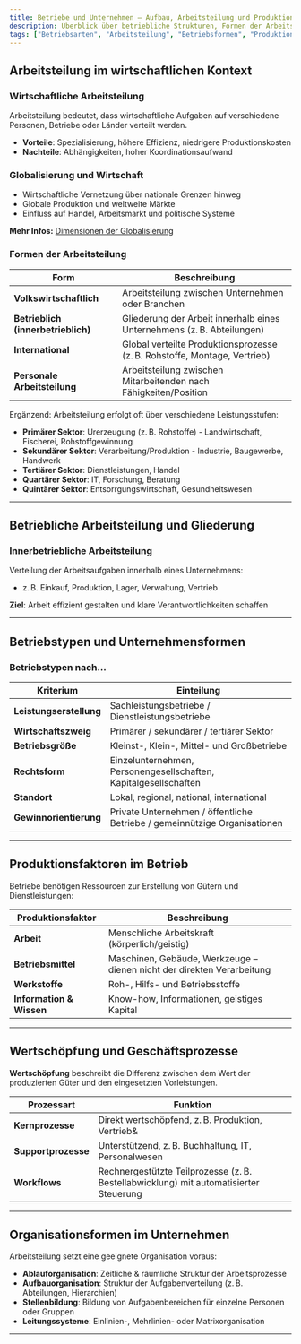 ```yaml
---
title: Betriebe und Unternehmen – Aufbau, Arbeitsteilung und Produktion
description: Überblick über betriebliche Strukturen, Formen der Arbeitsteilung und Produktionsfaktoren im wirtschaftlichen Kontext.
tags: ["Betriebsarten", "Arbeitsteilung", "Betriebsformen", "Produktionsfaktoren", "Organisation", "Volkswirtschaft"]
---
```


## Arbeitsteilung im wirtschaftlichen Kontext

### Wirtschaftliche Arbeitsteilung

Arbeitsteilung bedeutet, dass wirtschaftliche Aufgaben auf verschiedene Personen, Betriebe oder Länder verteilt werden.

- **Vorteile**: Spezialisierung, höhere Effizienz, niedrigere Produktionskosten  
- **Nachteile**: Abhängigkeiten, hoher Koordinationsaufwand

### Globalisierung und Wirtschaft

- Wirtschaftliche Vernetzung über nationale Grenzen hinweg
- Globale Produktion und weltweite Märkte
- Einfluss auf Handel, Arbeitsmarkt und politische Systeme

**Mehr Infos:** [Dimensionen der Globalisierung](https://www.gesetze-im-internet.de/)

### Formen der Arbeitsteilung

| Form                        | Beschreibung                                                                 |
|-----------------------------|------------------------------------------------------------------------------|
| **Volkswirtschaftlich**     | Arbeitsteilung zwischen Unternehmen oder Branchen                            |
| **Betrieblich (innerbetrieblich)** | Gliederung der Arbeit innerhalb eines Unternehmens (z. B. Abteilungen) |
| **International**           | Global verteilte Produktionsprozesse (z. B. Rohstoffe, Montage, Vertrieb)    |
| **Personale Arbeitsteilung**| Arbeitsteilung zwischen Mitarbeitenden nach Fähigkeiten/Position             |

Ergänzend: Arbeitsteilung erfolgt oft über verschiedene Leistungsstufen:
- **Primärer Sektor**: Urerzeugung (z. B. Rohstoffe) - Landwirtschaft, Fischerei, Rohstoffgewinnung
- **Sekundärer Sektor**: Verarbeitung/Produktion - Industrie, Baugewerbe, Handwerk
- **Tertiärer Sektor**: Dienstleistungen, Handel
- **Quartärer Sektor**: IT, Forschung, Beratung
- **Quintärer Sektor**: Entsorrgungswirtschaft, Gesundheitswesen

---

## Betriebliche Arbeitsteilung und Gliederung

### Innerbetriebliche Arbeitsteilung

Verteilung der Arbeitsaufgaben innerhalb eines Unternehmens:
- z. B. Einkauf, Produktion, Lager, Verwaltung, Vertrieb

**Ziel**: Arbeit effizient gestalten und klare Verantwortlichkeiten schaffen

---

## Betriebstypen und Unternehmensformen

### Betriebstypen nach…

| Kriterium                 | Einteilung                                                        |
|--------------------------|-------------------------------------------------------------------|
| **Leistungserstellung**  | Sachleistungsbetriebe / Dienstleistungsbetriebe                   |
| **Wirtschaftszweig**     | Primärer / sekundärer / tertiärer Sektor                          |
| **Betriebsgröße**        | Kleinst-, Klein-, Mittel- und Großbetriebe                        |
| **Rechtsform**           | Einzelunternehmen, Personengesellschaften, Kapitalgesellschaften  |
| **Standort**             | Lokal, regional, national, international                          |
| **Gewinnorientierung**   | Private Unternehmen / öffentliche Betriebe / gemeinnützige Organisationen |

---

## Produktionsfaktoren im Betrieb

Betriebe benötigen Ressourcen zur Erstellung von Gütern und Dienstleistungen:

| Produktionsfaktor   | Beschreibung                                                    |
|---------------------|-----------------------------------------------------------------|
| **Arbeit**          | Menschliche Arbeitskraft (körperlich/geistig)                   |
| **Betriebsmittel**  | Maschinen, Gebäude, Werkzeuge – dienen nicht der direkten Verarbeitung |
| **Werkstoffe**      | Roh-, Hilfs- und Betriebsstoffe                                 |
| **Information & Wissen** | Know-how, Informationen, geistiges Kapital                  |

---

## Wertschöpfung und Geschäftsprozesse

**Wertschöpfung** beschreibt die Differenz zwischen dem Wert der produzierten Güter und den eingesetzten Vorleistungen.

| Prozessart       | Funktion                                                                 |
|------------------|--------------------------------------------------------------------------|
| **Kernprozesse** | Direkt wertschöpfend, z. B. Produktion, Vertrieb&        |
| **Supportprozesse** | Unterstützend, z. B. Buchhaltung, IT, Personalwesen                   |
| **Workflows**    | Rechnergestützte Teilprozesse (z. B. Bestellabwicklung) mit automatisierter Steuerung |

---

## Organisationsformen im Unternehmen

Arbeitsteilung setzt eine geeignete Organisation voraus:

- **Ablauforganisation**: Zeitliche & räumliche Struktur der Arbeitsprozesse  
- **Aufbauorganisation**: Struktur der Aufgabenverteilung (z. B. Abteilungen, Hierarchien)  
- **Stellenbildung**: Bildung von Aufgabenbereichen für einzelne Personen oder Gruppen  
- **Leitungssysteme**: Einlinien-, Mehrlinien- oder Matrixorganisation

---

